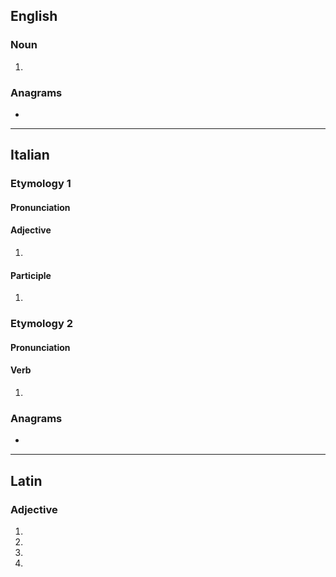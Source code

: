 ==English==

===Noun===
{{head|en|noun form}}

# {{plural of|en|serratus}}

===Anagrams===
* {{anagrams|en|a=aeirrst|'Arriets|artsier|starier|tarries|tarsier}}

----

==Italian==

===Etymology 1===

====Pronunciation====
{{it-pr|serràti}}

====Adjective====
{{head|it|adjective form|g=m-p}}

# {{masculine plural of|it|serrato}}

====Participle====
{{head|it|past participle form|g=m-p}}

# {{masculine plural of|it|serrato}}

===Etymology 2===

====Pronunciation====
{{it-pr|sèrrati}}

====Verb====
{{head|it|verb form}}

# {{inflection of|it|serrarsi||2|s|impr}}

===Anagrams===
* {{anagrams|it|a=aeirrst|arresti|errasti|ristare|ritersa|sterrai|stirare|stirerà|striare|strierà}}

----

==Latin==

===Adjective===
{{la-adj-form|serrātī}}

# {{inflection of|la|serrātus||nom|m|p}}
# {{inflection of|la|serrātus||gen|m|s}}
# {{inflection of|la|serrātus||gen|n|s}}
# {{inflection of|la|serrātus||voc|m|p}}